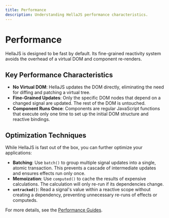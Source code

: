 ```yaml
---
title: Performance
description: Understanding HellaJS performance characteristics.
---
```



# Performance

HellaJS is designed to be fast by default. Its fine-grained reactivity system avoids the overhead of a virtual DOM and component re-renders.

## Key Performance Characteristics

- **No Virtual DOM**: HellaJS updates the DOM directly, eliminating the need for diffing and patching a virtual tree.
- **Fine-Grained Updates**: Only the specific DOM nodes that depend on a changed signal are updated. The rest of the DOM is untouched.
- **Component Runs Once**: Components are regular JavaScript functions that execute only one time to set up the initial DOM structure and reactive bindings.

## Optimization Techniques

While HellaJS is fast out of the box, you can further optimize your applications:

- **Batching**: Use `batch()` to group multiple signal updates into a single, atomic transaction. This prevents a cascade of intermediate updates and ensures effects run only once.
- **Memoization**: Use `computed()` to cache the results of expensive calculations. The calculation will only re-run if its dependencies change.
- **`untracked()`**: Read a signal's value within a reactive scope without creating a dependency, preventing unnecessary re-runs of effects or computeds.

For more details, see the [Performance Guides](/guides/performance).
